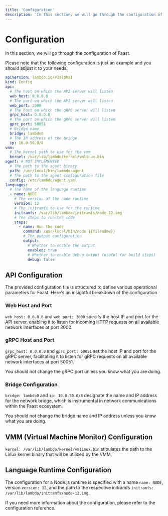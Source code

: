 ```yaml
---
title: 'Configuration'
description: 'In this section, we will go through the configuration of Faast.'
---
```



# Configuration

In this section, we will go through the configuration of Faast.

<Callout type="info">
  Please note that the following configuration is just an example and you should
  adjust it to your needs.
</Callout>

```yaml copy filename="config.yaml"
apiVersion: lambdo.io/v1alpha1
kind: Config
api:
  # The host on which the API server will listen
  web_host: 0.0.0.0
  # The port on which the API server will listen
  web_port: 3000
  # The host on which the gRPC server will listen
  grpc_host: 0.0.0.0
  # The port on which the gRPC server will listen
  gprc_port: 50051
  # Bridge name
  bridge: lambdo0
  # The IP address of the bridge
  ip: 10.0.50.0/8
vmm:
  # The kernel path to use for the vmm
  kernel: /var/lib/lambdo/kernel/vmlinux.bin
agent: # NOT IMPLEMENTED
  # The path to the agent binary
  path: /usr/local/bin/lambdo-agent
  # The path to the agent configuration file
  config: /etc/lambdo/agent.yaml
languages:
  # The name of the language runtime
  - name: NODE
    # The version of the node runtime
    version: 12
    # The initramfs to use for the runtime
    initramfs: /var/lib/lambdo/initramfs/node-12.img
    # The steps to run the code
    steps:
      - name: Run the code
        command: /usr/local/bin/node {{filename}}
        # The output configuration
        output:
          # Whether to enable the output
          enabled: true
          # Whether to enable debug output (useful for build steps)
          debug: false
```

## API Configuration

The provided configuration file is structured to define various operational
parameters for Faast. Here's an insightful breakdown of the configuration

### Web Host and Port

`web_host: 0.0.0.0` and `web_port: 3000` specify the host IP and port for the
API server, enabling it to listen for incoming HTTP requests on all available
network interfaces at port 3000.

### gRPC Host and Port

`grpc_host: 0.0.0.0` and `gprc_port: 50051` set the host IP and port for the
gRPC server, facilitating it to listen for gRPC requests on all available
network interfaces at port 50051.

<Callout type="warning" emoji="⚠️">
  You should not change the gRPC port unless you know what you are doing.
</Callout>

### Bridge Configuration

`bridge: lambdo0` and `ip: 10.0.50.0/8` designate the name and IP address for
the network bridge, which is instrumental in network communications within the
Faast ecosystem.

<Callout type="warning" emoji="⚠️">
  You should not change the bridge name and IP address unless you know what you
  are doing.
</Callout>

## VMM (Virtual Machine Monitor) Configuration

`kernel: /var/lib/lambdo/kernel/vmlinux.bin` stipulates the path to the Linux
kernel binary that will be utilized by the VMM.

## Language Runtime Configuration

The configuration for a Node.js runtime is specified with a name `name: NODE`,
version `version: 12`, and the path to the respective initramfs
`initramfs: /var/lib/lambdo/initramfs/node-12.img`.

<Callout type="info">
  If you need more information about the configuration, please refer to the
  configuration reference.
</Callout>
